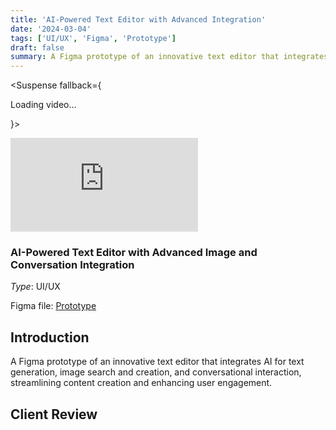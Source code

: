 ```yaml
---
title: 'AI-Powered Text Editor with Advanced Integration'
date: '2024-03-04'
tags: ['UI/UX', 'Figma', 'Prototype']
draft: false
summary: A Figma prototype of an innovative text editor that integrates AI for text generation, image search and creation, and conversational interaction, streamlining content creation and enhancing user engagement.
---
```



<Suspense fallback={<p>Loading video...</p>}>
  <div style={{ position: "relative", paddingBottom: "56.07613469985358%", height: "0" }}>
    <iframe
      src="https://www.loom.com/embed/6e7d7af9e72c45c39a13fe4110bfe801?sid=cdb5ca64-383d-4057-b470-61538649a5f2"
      frameBorder="0"
      webkitAllowFullScreen
      mozAllowFullScreen
      allowFullScreen
      style={{ position: "absolute", top: "0", left: "0", width: "100%", height: "100%" }}
    ></iframe>
  </div>
</Suspense>


### AI-Powered Text Editor with Advanced Image and Conversation Integration

_Type_: UI/UX

Figma file: [Prototype](https://www.gutenberg.org/ebooks/35)

## Introduction

A Figma prototype of an innovative text editor that integrates AI for text generation, image search and creation, and conversational interaction, streamlining content creation and enhancing user engagement.

## Client Review
